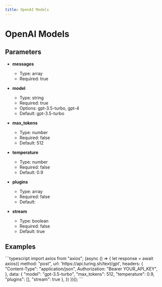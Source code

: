 ```yaml
---
title: OpenAI Models
---
```


# OpenAI Models

## Parameters


- **messages**
  - Type: array
  - Required: true

- **model**
  - Type: string
  - Required: true
  - Options: gpt-3.5-turbo, gpt-4
  - Default: gpt-3.5-turbo

- **max_tokens**
  - Type: number
  - Required: false
  - Default: 512

- **temperature**
  - Type: number
  - Required: false
  - Default: 0.9

- **plugins**
  - Type: array
  - Required: false
  - Default: 

- **stream**
  - Type: boolean
  - Required: false
  - Default: true

## Examples

<CodeGroup title="OpenAI Models example">
  ```typescript
  import axios from "axios";
  (async () => {
    let response = await axios({
      method: "post",
      url: 'https://api.turing.sh/text/gpt',
      headers: {
        "Content-Type": "application/json",
        Authorization: "Bearer YOUR_API_KEY",
      },
      data: {
  "model": "gpt-3.5-turbo",
  "max_tokens": 512,
  "temperature": 0.9,
  "plugins": [],
  "stream": true
},
    })
  })();
  ```
</CodeGroup>